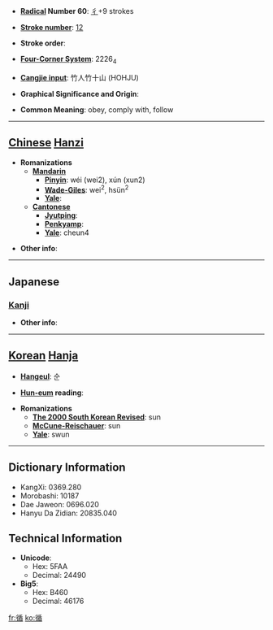 * '''[[Wiktionary:Chinese radical index| Radical]] Number 60''': [[Wiktionary:Chinese radical index 彳|彳]]+9 strokes

* '''[[Wiktionary:Chinese total strokes index|Stroke number]]''': [[Wiktionary:Chinese total strokes index 12|12]]

* '''Stroke order''': 

* '''[[Wiktionary:Chinese four corner index|Four-Corner System]]''': 2226<sub>4</sub>

* '''[[Wiktionary:Chinese Cangjie index|Cangjie input]]''': 竹人竹十山 (HOHJU)

* '''Graphical Significance and Origin''': 

* '''Common Meaning''': obey, comply with, follow

----

== [[Chinese]] [[Hanzi]] ==

* '''Romanizations'''
** '''[[Mandarin]]'''
*** '''[[Pinyin]]''': wéi (wei2), xún (xun2)
*** '''[[Wade-Giles]]''': wei<sup>2</sup>, hsün<sup>2</sup>
*** '''[[Yale]]''': 
** '''[[Cantonese]]'''
*** '''[[Jyutping]]''':
*** '''[[Penkyamp]]''': 
*** '''[[Yale]]''': cheun4

* '''Other info''': 

----

==Japanese==
===[[Kanji]]===
{{kanji|on readings=[[じゅん]] (jun)|kun readings=[[したがう]] (shitagau)}}

* '''Other info''':  

----

== [[Korean]] [[Hanja]] ==

* '''[[Hangeul]]''': 순

* '''[[Hun-eum]] reading''': 

* '''Romanizations'''
** '''[[The 2000 South Korean Revised Romanization|The 2000 South Korean Revised]]''': sun
** '''[[McCune-Reischauer]]''': sun
** '''[[Yale]]''': swun

----

== Dictionary Information ==

* KangXi: 0369.280
* Morobashi: 10187
* Dae Jaweon: 0696.020
* Hanyu Da Zidian: 20835.040

== Technical Information ==

* '''Unicode''':
** Hex: 5FAA
** Decimal: 24490
* '''Big5''':
** Hex: B460
** Decimal: 46176

[[fr:循]]
[[ko:循]]